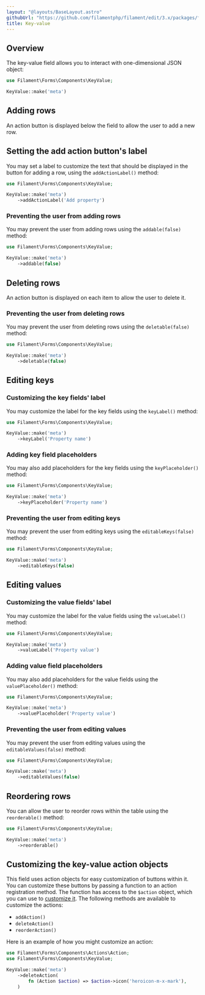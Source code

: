 ```yaml
---
layout: "@layouts/BaseLayout.astro"
githubUrl: "https://github.com/filamentphp/filament/edit/3.x/packages/forms/docs/03-fields/16-key-value.md"
title: Key-value
---
```


## Overview

The key-value field allows you to interact with one-dimensional JSON object:

```php
use Filament\Forms\Components\KeyValue;

KeyValue::make('meta')
```

<AutoScreenshot name="forms/fields/key-value/simple" alt="Key-value" version="3.x" />

## Adding rows

An action button is displayed below the field to allow the user to add a new row.

## Setting the add action button's label

You may set a label to customize the text that should be displayed in the button for adding a row, using the `addActionLabel()` method:

```php
use Filament\Forms\Components\KeyValue;

KeyValue::make('meta')
    ->addActionLabel('Add property')
```

### Preventing the user from adding rows

You may prevent the user from adding rows using the `addable(false)` method:

```php
use Filament\Forms\Components\KeyValue;

KeyValue::make('meta')
    ->addable(false)
```

## Deleting rows

An action button is displayed on each item to allow the user to delete it.

### Preventing the user from deleting rows

You may prevent the user from deleting rows using the `deletable(false)` method:

```php
use Filament\Forms\Components\KeyValue;

KeyValue::make('meta')
    ->deletable(false)
```

## Editing keys

### Customizing the key fields' label

You may customize the label for the key fields using the `keyLabel()` method:

```php
use Filament\Forms\Components\KeyValue;

KeyValue::make('meta')
    ->keyLabel('Property name')
```

### Adding key field placeholders

You may also add placeholders for the key fields using the `keyPlaceholder()` method:

```php
use Filament\Forms\Components\KeyValue;

KeyValue::make('meta')
    ->keyPlaceholder('Property name')
```

### Preventing the user from editing keys

You may prevent the user from editing keys using the `editableKeys(false)` method:

```php
use Filament\Forms\Components\KeyValue;

KeyValue::make('meta')
    ->editableKeys(false)
```

## Editing values

### Customizing the value fields' label

You may customize the label for the value fields using the `valueLabel()` method:

```php
use Filament\Forms\Components\KeyValue;

KeyValue::make('meta')
    ->valueLabel('Property value')
```

### Adding value field placeholders

You may also add placeholders for the value fields using the `valuePlaceholder()` method:

```php
use Filament\Forms\Components\KeyValue;

KeyValue::make('meta')
    ->valuePlaceholder('Property value')
```

### Preventing the user from editing values

You may prevent the user from editing values using the `editableValues(false)` method:

```php
use Filament\Forms\Components\KeyValue;

KeyValue::make('meta')
    ->editableValues(false)
```

## Reordering rows

You can allow the user to reorder rows within the table using the `reorderable()` method:

```php
use Filament\Forms\Components\KeyValue;

KeyValue::make('meta')
    ->reorderable()
```

<AutoScreenshot name="forms/fields/key-value/reorderable" alt="Key-value with reorderable rows" version="3.x" />

## Customizing the key-value action objects

This field uses action objects for easy customization of buttons within it. You can customize these buttons by passing a function to an action registration method. The function has access to the `$action` object, which you can use to [customize it](./../../actions/trigger-button). The following methods are available to customize the actions:

- `addAction()`
- `deleteAction()`
- `reorderAction()`

Here is an example of how you might customize an action:

```php
use Filament\Forms\Components\Actions\Action;
use Filament\Forms\Components\KeyValue;

KeyValue::make('meta')
    ->deleteAction(
        fn (Action $action) => $action->icon('heroicon-m-x-mark'),
    )
```
